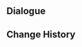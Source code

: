 {{Genius Invokation TCG Stage
|title        = Floral Ring-Dancer's Whirling Twirl
|type         = Serious Showdown
|group        = Tavern Challenge
|character    = Baobab
|requirement  = 7
|introduction = "Meow~" "Though, some cats from Sumeru say that they've seen mercenaries who can summon green flying snakes, and that those mercenaries are quite nice to their snakes, who in turn, aren't aggressive towards cats..."<br>{{Color|bp|Special Rule: "Eremite Floral Ring-Dancer" starts with the Talent Card "Spirit Serpent's Swirl" equipped. "Eremite Scorching Loremaster" starts with the Talent Card "Scorpocalypse" equipped.}}
|objective_1  = Achieve victory
|reward_1     = Lucky Coin*1000
|lineup       = Eremite Floral Ring-Dancer;Eremite Scorching Loremaster;Eremite Floral Ring-Dancer
}}

==Dialogue==
{{Transclude|Genius Invokation TCG/Stage/Baobab|Floral Ring-Dancer's Whirling Twirl}}

==Change History==
{{Change History|5.1}}